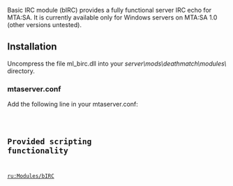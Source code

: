 <pageclass class="#0099AA" subcaption="Basic IRC Module"></pageclass>
{{Outdated|Development for this module seems to have halted, use [[/resource:irc.md|resource:irc]] for now.}}


{{Module_Info|
  name           = ml_birc |
  version        = 1.0 |
  author         = [[/User:Awwu.md|Awwu]] <awwugta@gmail.com> |
  module_website = ''None'' |
  download_link  = ''Soon'' |
  license        = ''Unlicensed'' |
  written_in     = Unknown |
  operating_system = Windows only |
  compatible_with = 1.0 |
}}
Basic IRC module (bIRC) provides a fully functional server IRC echo for MTA:SA. It is currently available only for Windows servers on MTA:SA 1.0 (other versions untested).

==Installation==
Uncompress the file ml_birc.dll into your ''server\mods\deathmatch\modules\'' directory.

===mtaserver.conf===
Add the following line in your mtaserver.conf:
<code lang="xml">
<module src="ml_birc" />
</syntaxhighlight>

==Provided scripting functionality==
{{ml_birc functions}}
{{ml_birc callbacks}}

[[/ru:Modules/bIRC.md|ru:Modules/bIRC]]